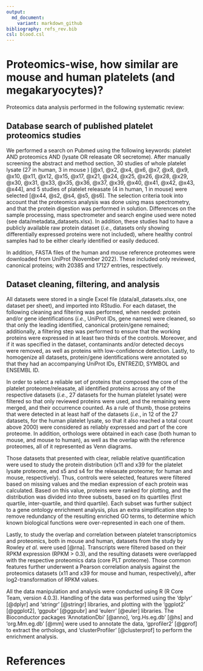 ---
output:
  md_document:
    variant: markdown_github
bibliography: refs_rev.bib
csl: blood.csl
---

# **Proteomics-wise, how similar are mouse and human platelets (and megakaryocytes)?**

Proteomics data analysis performed in the following systematic review:

## Database search of published platelet proteomics studies

We performed a search on Pubmed using the following keywords: platelet AND proteomics AND (lysate OR releasate OR secretome). After manually screening the abstract and method section, 30 studies of whole platelet lysate (27 in human, 3 in mouse ) [@x1, @x2, @x4, @x6, @x7, @x8, @x9, @x10, @x11, @x12, @x15, @x17, @x21, @x24, @x25, @x26, @x28, @x29, @x30, @x31, @x33, @x35, @x36, @x37, @x39, @x40, @x41, @x42, @x43, @x44], and 5 studies of platelet releasate (4 in human, 1 in mouse) were selected [@x44, @s2, @s4, @s5, @s6]. The selection criteria took into account that the proteomics analysis was done using mass spectrometry, and that the protein digestion was performed in solution. Differences on the sample processing, mass spectrometer and search engine used were noted (see data/metadata_datasets.xlsx). In addition, these studies had to have a publicly available raw protein dataset (*i.e.*, datasets only showing differentially expressed proteins were not included), where healthy control samples had to be either clearly identified or easily deduced.

In addition, FASTA files of the human and mouse reference proteomes were downloaded from UniProt (November 2022). These included only reviewed, canonical proteins; with 20385 and 17127 entries, respectively.

## Dataset cleaning, filtering, and analysis

All datasets were stored in a single Excel file (data/all_datasets.xlsx, one dataset per sheet), and imported into RStudio. For each dataset, the following cleaning and filtering was performed, when needed: protein and/or gene identifications (*i.e.*, UniProt IDs, gene names) were cleaned, so that only the leading identified, canonical protein/gene remained; additionally, a filtering step was performed to ensure that the working proteins were expressed in at least two thirds of the controls. Moreover, and if it was specified in the dataset, contaminants and/or detected decoys were removed, as well as proteins with low-confidence detection. Lastly, to homogenize all datasets, protein/gene identifications were annotated so that they had an accompanying UniProt IDs, ENTREZID, SYMBOL and ENSEMBL ID.

In order to select a reliable set of proteins that composed the core of the platelet proteome/releasate, all identified proteins across any of the respective datasets (*i.e.*, 27 datasets for the human platelet lysate) were filtered so that only reviewed proteins were used, and the remaining were merged, and their occurrence counted. As a rule of thumb, those proteins that were detected in at least half of the datasets (*i.e.*, in 12 of the 27 datasets, for the human platelet lysate, so that it also reached a total count above 2000) were considered as reliably expressed and part of the core proteome. In addition, orthologs were obtained in each case (both human to mouse, and mouse to human), as well as the overlap with the reference proteomes, all of it represented as Venn diagrams.

Those datasets that presented with clear, reliable relative quantification were used to study the protein distribution (x11 and x39 for the platelet lysate proteome, and s5 and s4 for the releasate proteome; for human and mouse, respectively). Thus, controls were selected, features were filtered based on missing values and the median expression of each protein was calculated. Based on this value, proteins were ranked for plotting, and the distribution was divided into three subsets, based on its quartiles (first quartile, inter-quartile, and third quartile). Each subset was further subject to a gene ontology enrichment analysis, plus an extra simplification step to remove redundancy of the resulting enriched GO terms, to determine which known biological functions were over-represented in each one of them.

Lastly, to study the overlap and correlation between platelet transcriptomics and proteomics, both in mouse and human, datasets from the study by Rowley *et al*. were used [@rna]. Transcripts were filtered based on their RPKM expression (RPKM \> 0.3), and the resulting datasets were overlapped with the respective proteomics data (core PLT proteome). Those common features further underwent a Pearson correlation analysis against the proteomics datasets (x11 and x39 for mouse and human, respectively), after log2-transformation of RPKM values.

All the data manipulation and analysis were conducted using R (R Core Team, version 4.0.3). Handling of the data was performed using the 'dplyr' [@dplyr] and 'stringr' [@stringr] libraries, and plotting with the 'ggplot2' [@ggplot2], 'ggpubr' [@ggpubr] and 'eulerr' [@euler] libraries. The Bioconductor packages 'AnnotationDbi' [@anno], 'org.Hs.eg.db' [@hs] and 'org.Mm.eg.db' [@mm] were used to annotate the data, 'gprofiler2' [@gprof] to extract the orthologs, and 'clusterProfiler' [@clusterprof] to perform the enrichment analysis.

# References
